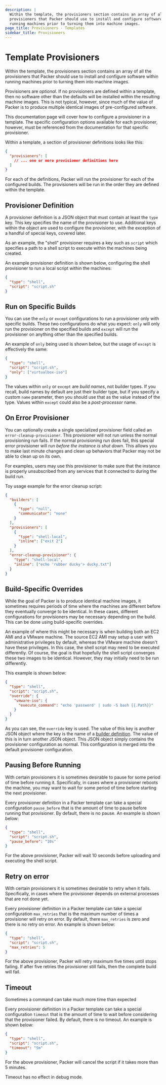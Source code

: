 ```yaml
---
description: |
  Within the template, the provisioners section contains an array of all the
  provisioners that Packer should use to install and configure software within
  running machines prior to turning them into machine images.
page_title: Provisioners - Templates
sidebar_title: Provisioners
---
```


# Template Provisioners

Within the template, the provisioners section contains an array of all the
provisioners that Packer should use to install and configure software within
running machines prior to turning them into machine images.

Provisioners are _optional_. If no provisioners are defined within a template,
then no software other than the defaults will be installed within the resulting
machine images. This is not typical, however, since much of the value of Packer
is to produce multiple identical images of pre-configured software.

This documentation page will cover how to configure a provisioner in a
template. The specific configuration options available for each provisioner,
however, must be referenced from the documentation for that specific
provisioner.

Within a template, a section of provisioner definitions looks like this:

```json
{
  "provisioners": [
    // ... one or more provisioner definitions here
  ]
}
```

For each of the definitions, Packer will run the provisioner for each of the
configured builds. The provisioners will be run in the order they are defined
within the template.

## Provisioner Definition

A provisioner definition is a JSON object that must contain at least the `type`
key. This key specifies the name of the provisioner to use. Additional keys
within the object are used to configure the provisioner, with the exception of
a handful of special keys, covered later.

As an example, the "shell" provisioner requires a key such as `script` which
specifies a path to a shell script to execute within the machines being
created.

An example provisioner definition is shown below, configuring the shell
provisioner to run a local script within the machines:

```json
{
  "type": "shell",
  "script": "script.sh"
}
```

## Run on Specific Builds

You can use the `only` or `except` configurations to run a provisioner only
with specific builds. These two configurations do what you expect: `only` will
only run the provisioner on the specified builds and `except` will run the
provisioner on anything other than the specified builds.

An example of `only` being used is shown below, but the usage of `except` is
effectively the same:

```json
{
  "type": "shell",
  "script": "script.sh",
  "only": ["virtualbox-iso"]
}
```

The values within `only` or `except` are _build names_, not builder types. If
you recall, build names by default are just their builder type, but if you
specify a custom `name` parameter, then you should use that as the value
instead of the type.
Values within `except` could also be a _post-processor_ name.

## On Error Provisioner

You can optionally create a single specialized provisioner field called an
`error-cleanup-provisioner`. This provisioner will not run unless the normal
provisioning run fails. If the normal provisioning run does fail, this special
error provisioner will run _before the instance is shut down_. This allows you
to make last minute changes and clean up behaviors that Packer may not be able
to clean up on its own.

For examples, users may use this provisioner to make sure that the instance is
properly unsubscribed from any services that it connected to during the build
run.

Toy usage example for the error cleanup script:

```json
{
  "builders": [
    {
      "type": "null",
      "communicator": "none"
    }
  ],
  "provisioners": [
    {
      "type": "shell-local",
      "inline": ["exit 2"]
    }
  ],
  "error-cleanup-provisioner": {
    "type": "shell-local",
    "inline": ["echo 'rubber ducky'> ducky.txt"]
  }
}
```

## Build-Specific Overrides

While the goal of Packer is to produce identical machine images, it sometimes
requires periods of time where the machines are different before they
eventually converge to be identical. In these cases, different configurations
for provisioners may be necessary depending on the build. This can be done
using build-specific overrides.

An example of where this might be necessary is when building both an EC2 AMI
and a VMware machine. The source EC2 AMI may setup a user with administrative
privileges by default, whereas the VMware machine doesn't have these
privileges. In this case, the shell script may need to be executed differently.
Of course, the goal is that hopefully the shell script converges these two
images to be identical. However, they may initially need to be run differently.

This example is shown below:

```json
{
  "type": "shell",
  "script": "script.sh",
  "override": {
    "vmware-iso": {
      "execute_command": "echo 'password' | sudo -S bash {{.Path}}"
    }
  }
}
```

As you can see, the `override` key is used. The value of this key is another
JSON object where the key is the name of a [builder
definition](/docs/templates/builders). The value of this is in turn
another JSON object. This JSON object simply contains the provisioner
configuration as normal. This configuration is merged into the default
provisioner configuration.

## Pausing Before Running

With certain provisioners it is sometimes desirable to pause for some period of
time before running it. Specifically, in cases where a provisioner reboots the
machine, you may want to wait for some period of time before starting the next
provisioner.

Every provisioner definition in a Packer template can take a special
configuration `pause_before` that is the amount of time to pause before running
that provisioner. By default, there is no pause. An example is shown below:

```json
{
  "type": "shell",
  "script": "script.sh",
  "pause_before": "10s"
}
```

For the above provisioner, Packer will wait 10 seconds before uploading and
executing the shell script.

## Retry on error

With certain provisioners it is sometimes desirable to retry when it fails.
Specifically, in cases where the provisioner depends on external processes that are not done yet.

Every provisioner definition in a Packer template can take a special
configuration `max_retries` that is the maximum number of times a provisioner will retry on error.
By default, there `max_retries` is zero and there is no retry on error. An example is shown below:

```json
{
  "type": "shell",
  "script": "script.sh",
  "max_retries": 5
}
```

For the above provisioner, Packer will retry maximum five times until stops failing.
If after five retries the provisioner still fails, then the complete build will fail.

## Timeout

Sometimes a command can take much more time than expected

Every provisioner definition in a Packer template can take a special
configuration `timeout` that is the amount of time to wait before
considering that the provisioner failed. By default, there is no timeout. An
example is shown below:

```json
{
  "type": "shell",
  "script": "script.sh",
  "timeout": "5m"
}
```

For the above provisioner, Packer will cancel the script if it takes more than
5 minutes.

Timeout has no effect in debug mode.
